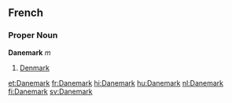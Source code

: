 ==French==
===Proper Noun===
'''Danemark''' ''m''
# [[Denmark]]

[[et:Danemark]]
[[fr:Danemark]]
[[hi:Danemark]]
[[hu:Danemark]]
[[nl:Danemark]]
[[fi:Danemark]]
[[sv:Danemark]]